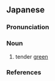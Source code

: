 ==Japanese==
{{ja-kanjitab|どん|りょく|yomi=o}}

===Pronunciation===
{{ja-pron|yomi=kanon|どんりょく|acc=0|acc_ref=DJR}}

===Noun===
{{ja-noun|どんりょく}}

# tender [[green]]

===References===
<references/>
